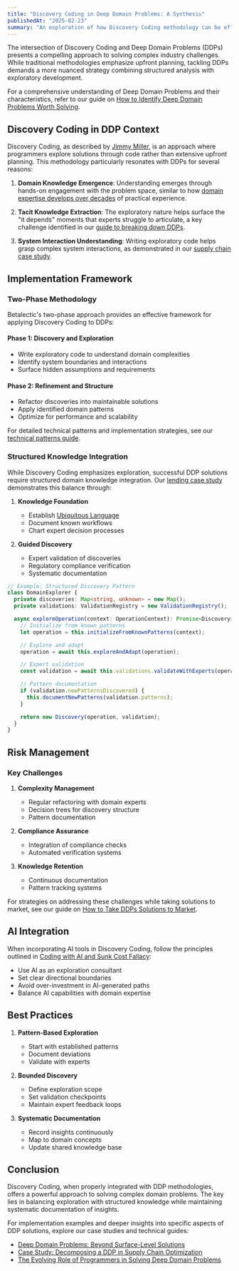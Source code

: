 ```yaml
---
title: "Discovery Coding in Deep Domain Problems: A Synthesis"
publishedAt: "2025-02-23"
summary: "An exploration of how Discovery Coding methodology can be effectively integrated with Deep Domain Problem solving approaches to create robust, domain-aware solutions."
---
```


The intersection of Discovery Coding and Deep Domain Problems (DDPs) presents a compelling approach to solving complex industry challenges. While traditional methodologies emphasize upfront planning, tackling DDPs demands a more nuanced strategy combining structured analysis with exploratory development.

For a comprehensive understanding of Deep Domain Problems and their characteristics, refer to our guide on [How to Identify Deep Domain Problems Worth Solving](/chapter/how-to-identify-deep-domain-problems-worth-solving).

## Discovery Coding in DDP Context

Discovery Coding, as described by [Jimmy Miller](https://jimmyhmiller.github.io/discovery-coding), is an approach where programmers explore solutions through code rather than extensive upfront planning. This methodology particularly resonates with DDPs for several reasons:

1. **Domain Knowledge Emergence**: Understanding emerges through hands-on engagement with the problem space, similar to how [domain expertise develops over decades](/chapter/the-evolving-role-of-programmers-in-solving-deep-domain-problems) of practical experience.

2. **Tacit Knowledge Extraction**: The exploratory nature helps surface the "it depends" moments that experts struggle to articulate, a key challenge identified in our [guide to breaking down DDPs](/chapter/how-to-break-down-a-deep-domain-problem).

3. **System Interaction Understanding**: Writing exploratory code helps grasp complex system interactions, as demonstrated in our [supply chain case study](/chapter/case-study-breakdown-a-ddp).

## Implementation Framework

### Two-Phase Methodology

Betalectic's two-phase approach provides an effective framework for applying Discovery Coding to DDPs:

#### Phase 1: Discovery and Exploration

- Write exploratory code to understand domain complexities
- Identify system boundaries and interactions
- Surface hidden assumptions and requirements

#### Phase 2: Refinement and Structure

- Refactor discoveries into maintainable solutions
- Apply identified domain patterns
- Optimize for performance and scalability

For detailed technical patterns and implementation strategies, see our [technical patterns guide](/chapter/technical-patterns-for-solving-deep-domain-problems).

### Structured Knowledge Integration

While Discovery Coding emphasizes exploration, successful DDP solutions require structured domain knowledge integration. Our [lending case study](/chapter/deep-domain-problems-in-lending-a-decision-making-case-study) demonstrates this balance through:

1. **Knowledge Foundation**

   - Establish [Ubiquitous Language](/chapter/ubiquitous-language-the-foundation-for-solving-deep-domain-problems)
   - Document known workflows
   - Chart expert decision processes

2. **Guided Discovery**
   - Expert validation of discoveries
   - Regulatory compliance verification
   - Systematic documentation

```typescript
// Example: Structured Discovery Pattern
class DomainExplorer {
  private discoveries: Map<string, unknown> = new Map();
  private validations: ValidationRegistry = new ValidationRegistry();

  async exploreOperation(context: OperationContext): Promise<Discovery> {
    // Initialize from known patterns
    let operation = this.initializeFromKnownPatterns(context);

    // Explore and adapt
    operation = await this.exploreAndAdapt(operation);

    // Expert validation
    const validation = await this.validations.validateWithExperts(operation);

    // Pattern documentation
    if (validation.newPatternsDiscovered) {
      this.documentNewPatterns(validation.patterns);
    }

    return new Discovery(operation, validation);
  }
}
```

## Risk Management

### Key Challenges

1. **Complexity Management**

   - Regular refactoring with domain experts
   - Decision trees for discovery structure
   - Pattern documentation

2. **Compliance Assurance**

   - Integration of compliance checks
   - Automated verification systems

3. **Knowledge Retention**
   - Continuous documentation
   - Pattern tracking systems

For strategies on addressing these challenges while taking solutions to market, see our guide on [How to Take DDPs Solutions to Market](/chapter/how-to-take-ddps-solutions-to-market).

## AI Integration

When incorporating AI tools in Discovery Coding, follow the principles outlined in [Coding with AI and Sunk Cost Fallacy](/chapter/coding-with-ai-and-sunk-cost-fallacy):

- Use AI as an exploration consultant
- Set clear directional boundaries
- Avoid over-investment in AI-generated paths
- Balance AI capabilities with domain expertise

## Best Practices

1. **Pattern-Based Exploration**

   - Start with established patterns
   - Document deviations
   - Validate with experts

2. **Bounded Discovery**

   - Define exploration scope
   - Set validation checkpoints
   - Maintain expert feedback loops

3. **Systematic Documentation**
   - Record insights continuously
   - Map to domain concepts
   - Update shared knowledge base

## Conclusion

Discovery Coding, when properly integrated with DDP methodologies, offers a powerful approach to solving complex domain problems. The key lies in balancing exploration with structured knowledge while maintaining systematic documentation of insights.

For implementation examples and deeper insights into specific aspects of DDP solutions, explore our case studies and technical guides:

- [Deep Domain Problems: Beyond Surface-Level Solutions](/chapter/deep-domain-problems)
- [Case Study: Decomposing a DDP in Supply Chain Optimization](/chapter/case-study-breakdown-a-ddp)
- [The Evolving Role of Programmers in Solving Deep Domain Problems](/chapter/the-evolving-role-of-programmers-in-solving-deep-domain-problems)
